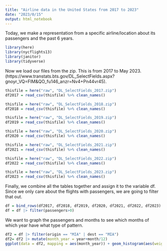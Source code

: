 ```yaml
---
title: "Airline data in the United States from 2017 to 2023"
date: "2023/0/15"
output: html_notebook
---
```

Today, we make a representation from a specific airline/location about its passengers and the past 6 years.

```r
library(here)
library(nycflights13)
library(janitor)
library(tidyverse)
```

Now we load our files from the zip. This is from 2017 to May 2023. (https://www.transtats.bts.gov/DL_SelectFields.aspx?gnoyr_VQ=FIM&QO_fu146_anzr=Nv4+Pn44vr45).

```r
thisfile = here("raw", "DL_SelectFields_2017.zip")
df2017 = read_csv(thisfile) %>% clean_names()

thisfile = here("raw", "DL_SelectFields_2018.zip")
df2018 = read_csv(thisfile) %>% clean_names()

thisfile = here("raw", "DL_SelectFields_2019.zip")
df2019 = read_csv(thisfile) %>% clean_names()

thisfile = here("raw", "DL_SelectFields_2020.zip")
df2020 = read_csv(thisfile) %>% clean_names()

thisfile = here("raw", "DL_SelectFields_2021.zip")
df2021 = read_csv(thisfile) %>% clean_names()

thisfile = here("raw", "DL_SelectFields_2022.zip")
df2022 = read_csv(thisfile) %>% clean_names()

thisfile = here("raw", "DL_SelectFields_2023.zip")
df2023 = read_csv(thisfile) %>% clean_names()
```

Finally, we combine all the tables together and assign it to the variable df. Since we only care about the flights with passengers, we are going to filter that out.

```r
df = bind_rows(df2017, df2018, df2019, df2020, df2021, df2022, df2023)
df = df |> filter(passengers>0)
```

We want to graph the passengers and months to see which months of which year have what type of pattern.

```r
df2 = df |> filter(origin == "MIA" | dest == "MIA")
df2= df2 |> mutate(month_year = year+month/12)
ggplot(data = df2, mapping = aes(month_year)) + geom_histogram(aes(weight=passengers), color="black", fill="lightblue") + scale_x_continuous(breaks=2017:2023)
```

